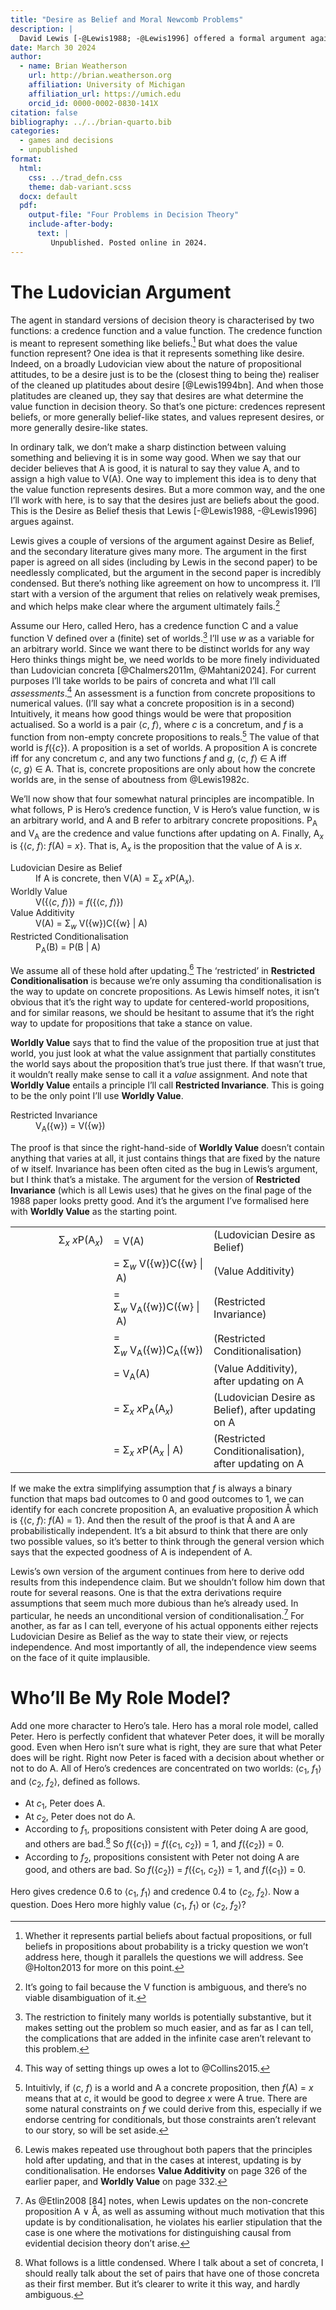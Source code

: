 ```yaml
---
title: "Desire as Belief and Moral Newcomb Problems"
description: |
  David Lewis [-@Lewis1988; -@Lewis1996] offered a formal argument against the view desiring something was equivalent to believing it to be good. There have been many objections to this argument. I'm going to offer a new objection that unifies some existing replies to Lewis. Lewis's formalism is ambiguous, and there is no way to disambiguate it without making one or other premise implausible. On one disambiguation, the objection that @Price1989 makes is unanswerable; on the other, the objection @Collins2015 makes is unanswerable. My first contribution is to show that Lewis can't avoid one or other of these objections. My second is to show that once we make the disambiguation, a new kind of philosophical puzzle arises. I call the puzzle a Moral Newcomb Problem, and suggest that it may be trickier to solve than familiar Newcomb Problems.
date: March 30 2024
author:
  - name: Brian Weatherson 
    url: http://brian.weatherson.org
    affiliation: University of Michigan
    affiliation_url: https://umich.edu
    orcid_id: 0000-0002-0830-141X
citation: false
bibliography: ../../brian-quarto.bib
categories:
  - games and decisions
  - unpublished
format:
  html:
    css: ../trad_defn.css
    theme: dab-variant.scss
  docx: default
  pdf:
    output-file: "Four Problems in Decision Theory"
    include-after-body: 
      text: |
         Unpublished. Posted online in 2024.
---
```


# The Ludovician Argument

The agent in standard versions of decision theory is characterised by two functions: a credence function and a value function. The credence function is meant to represent something like beliefs.^[Whether it represents partial beliefs about factual propositions, or full beliefs in propositions about probability is a tricky question we won't address here, though it parallels the questions we will address. See @Holton2013 for more on this point.] But what does the value function represent? One idea is that it represents something like desire. Indeed, on a broadly Ludovician view about the nature of propositional attitudes, to be a desire just is to be the (closest thing to being the) realiser of the cleaned up platitudes about desire [@Lewis1994bn]. And when those platitudes are cleaned up, they say that desires are what determine the value function in decision theory. So that's one picture: credences represent beliefs, or more generally belief-like states, and values represent desires, or more generally desire-like states.

In ordinary talk, we don't make a sharp distinction between valuing something and believing it is in some way good. When we say that our decider believes that A is good, it is natural to say they value A, and to assign a high value to V(A). One way to implement this idea is to deny that the value function represents desires. But a more common way, and the one I'll work with here, is to say that the desires just are beliefs about the good. This is the Desire as Belief thesis that Lewis [-@Lewis1988, -@Lewis1996] argues against.

Lewis gives a couple of versions of the argument against Desire as Belief, and the secondary literature gives many more. The argument in the first paper is agreed on all sides (including by Lewis in the second paper) to be needlessly complicated, but the argument in the second paper is incredibly condensed. But there's nothing like agreement on how to uncompress it. I'll start with a version of the argument that relies on relatively weak premises, and which helps make clear where the argument ultimately fails.^[It's going to fail because the V function is ambiguous, and there's no viable disambiguation of it.]

Assume our Hero, called Hero, has a credence function C and a value function V defined over a (finite) set of worlds.^[The restriction to finitely many worlds is potentially substantive, but it makes setting out the problem so much easier, and as far as I can tell, the complications that are added in the infinite case aren't relevant to this problem.] I'll use *w* as a variable for an arbitrary world. Since we want there to be distinct worlds for any way Hero thinks things might be, we need worlds to be more finely individuated than Ludovician concreta [@Chalmers2011m, @Mahtani2024]. For current purposes I'll take worlds to be pairs of concreta and what I'll call *assessments*.^[This way of setting things up owes a lot to @Collins2015.] An assessment is a function from concrete propositions to numerical values. (I'll say what a concrete proposition is in a second) Intuitively, it means how good things would be were that proposition actualised. So a world is a pair ⟨*c*, *f*⟩, where *c* is a concretum, and *f* is a function from non-empty concrete propositions to reals.^[Intuitivly, if ⟨*c*, *f*⟩ is a world and A a concrete proposition, then *f*(A) = *x* means that at *c*, it would be good to degree *x* were A true. There are some natural constraints on *f* we could derive from this, especially if we endorse centring for conditionals, but those constraints aren't relevant to our story, so will be set aside.] The value of that world is *f*(\{*c*\}). A proposition is a set of worlds. A proposition A is concrete iff for any concretum *c*, and any two functions *f* and *g*, ⟨*c*, *f*⟩ ∈ A iff ⟨*c*, *g*⟩ ∈ A. That is, concrete propositions are only about how the concrete worlds are, in the sense of aboutness from @Lewis1982c.

We'll now show that four somewhat natural principles are incompatible. In what follows, P is Hero's credence function, V is Hero's value function, w is an arbitrary world, and A and B refer to arbitrary concrete propositions. P~A~ and V~A~ are the credence and value functions after updating on A. Finally, A~*x*~ is {⟨*c*, *f*⟩: *f*(A) = *x*}. That is, A~*x*~ is the proposition that the value of A is *x*.

Ludovician Desire as Belief
:    If A is concrete, then V(A) = Σ~*x*~ *x*P(A~*x*~).

Worldly Value
:    V(\{⟨*c*, *f*⟩\}) = *f*(\{⟨*c*, *f*⟩\})

Value Additivity
:    V(A) = Σ~*w*~ V(\{w\})C(\{w\} | A)

Restricted Conditionalisation
:    P~A~(B) = P(B | A)

We assume all of these hold after updating.^[Lewis makes repeated use throughout both papers that the principles hold after updating, and that in the cases at interest, updating is by conditionalisation. He endorses **Value Additivity** on page 326 of the earlier paper, and **Worldly Value** on page 332.] The 'restricted' in **Restricted Conditionalisation** is because we're only assuming tha conditionalisation is the way to update on concrete propositions. As Lewis himself notes, it isn't obvious that it's the right way to update for centered-world propositions, and for similar reasons, we should be hesitant to assume that it's the right way to update for propositions that take a stance on value. 

**Worldly Value** says that to find the value of the proposition true at just that world, you just look at what the value assignment that partially constitutes the world says about the proposition that's true just there. If that wasn't true, it wouldn't really make sense to call it a *value* assignment. And note that **Worldly Value** entails a principle I'll call **Restricted Invariance**. This is going to be the only point I'll use **Worldly Value**.

Restricted Invariance
:    V~A~(\{w\}) = V(\{w\})

The proof is that since the right-hand-side of **Worldly Value** doesn't contain anything that varies at all, it just contains things that are fixed by the nature of w itself. Invariance has been often cited as the bug in Lewis's argument, but I think that's a mistake. The argument for the version of **Restricted Invariance** (which is all Lewis uses) that he gives on the final page of the 1988 paper looks pretty good. And it's the argument I've formalised here with **Worldly Value** as the starting point.

::: {.column-page}
|     |     |      |
|----:|:----|:-----|
| Σ~*x*~ *x*P(A~*x*~) | = V(A) | (Ludovician Desire as Belief) |
|     | = Σ~*w*~ V(\{w\})C(\{w\} \| A) | (Value Additivity) |
|     | = Σ~*w*~ V~A~(\{w\})C(\{w\} \| A) | (Restricted Invariance) |
|     | = Σ~*w*~ V~A~(\{w\})C~A~(\{w\}) | (Restricted Conditionalisation) |
|     | = V~A~(A) | (Value Additivity), after updating on A |
|     | = Σ~*x*~ *x*P~A~(A~*x*~) | (Ludovician Desire as Belief), after updating on A |
|     | = Σ~*x*~ *x*P(A~*x*~ \| A) | (Restricted Conditionalisation), after updating on A |
:::

If we make the extra simplifying assumption that *f* is always a binary function that maps bad outcomes to 0 and good outcomes to 1, we can identify for each concrete proposition A, an evaluative proposition Å which is \{⟨*c*, *f*⟩: *f*(A) = 1\}. And then the result of the proof is that Å and A are probabilistically independent. It's a bit absurd to think that there are only two possible values, so it's better to think through the general version which says that the expected goodness of A is independent of A.

Lewis's own version of the argument continues from here to derive odd results from this independence claim. But we shouldn't follow him down that route for several reasons. One is that the extra derivations require assumptions that seem much more dubious than he's already used. In particular, he needs an unconditional version of conditionalisation.^[As @Etlin2008 [84] notes, when Lewis updates on the non-concrete proposition A ∨ Å, as well as assuming without much motivation that this update is by conditionalisation, he violates his earlier stipulation that the case is one where the motivations for distinguishing causal from evidential decision theory don't arise.] For another, as far as I can tell, everyone of his actual opponents either rejects Ludovician Desire as Belief as the way to state their view, or rejects independence. And most importantly of all, the independence view seems on the face of it quite implausible.

# Who'll Be My Role Model?

Add one more character to Hero's tale. Hero has a moral role model, called Peter. Hero is perfectly confident that whatever Peter does, it will be morally good. Even when Hero isn't sure what is right, they are sure that what Peter does will be right. Right now Peter is faced with a decision about whether or not to do A. All of Hero's credences are concentrated on two worlds: ⟨*c*~1~, *f*~1~⟩ and ⟨*c*~2~, *f*~2~⟩, defined as follows.

- At *c*~1~, Peter does A.
- At *c*~2~, Peter does not do A.
- According to *f*~1~, propositions consistent with Peter doing A are good, and others are bad.^[What follows is a little condensed. Where I talk about a set of concreta, I should really talk about the set of pairs that have one of those concreta as their first member. But it's clearer to write it this way, and hardly ambiguous.] So *f*(\{*c*~1~\}) = *f*(\{*c*~1~, *c*~2~\}) = 1, and *f*(\{*c*~2~\}) = 0.
- According to *f*~2~, propositions consistent with Peter not doing A are good, and others are bad. So *f*(\{*c*~2~\}) = *f*(\{*c*~1~, *c*~2~\}) = 1, and *f*(\{*c*~1~\}) = 0.

Hero gives credence 0.6 to ⟨*c*~1~, *f*~1~⟩ and credence 0.4 to ⟨*c*~2~, *f*~2~⟩. Now a question. Does Hero more highly value ⟨*c*~1~, *f*~1~⟩ or ⟨*c*~2~, *f*~2~⟩?